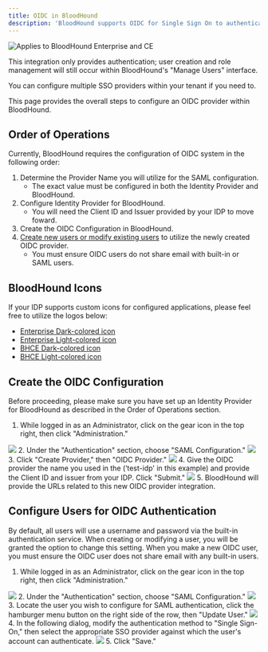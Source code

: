 ---
title: OIDC in BloodHound
description: 'BloodHound supports OIDC for Single Sign On to authenticate users to your tenant environment.'
---
<img noZoom src="/assets/enterprise-AND-community-edition-pill-tag.svg" alt="Applies to BloodHound Enterprise and CE"/>

This integration only provides authentication; user creation and role management will still occur within BloodHound's "Manage Users" interface.

You can configure multiple SSO providers within your tenant if you need to.

This page provides the overall steps to configure an OIDC provider within BloodHound.

## Order of Operations

Currently, BloodHound requires the configuration of OIDC system in the following order:

1.  Determine the Provider Name you will utilize for the SAML configuration.
    * The exact value must be configured in both the Identity Provider and BloodHound.
2.  Configure Identity Provider for BloodHound.
    * You will need the Client ID and Issuer provided by your IDP to move foward.
3.  Create the OIDC Configuration in BloodHound.
4.  [Create new users or modify existing users](/manage-bloodhound/auth/users-and-roles) to utilize the newly created OIDC provider.
    * You must ensure OIDC users do not share email with built-in or SAML users.

## BloodHound Icons

If your IDP supports custom icons for configured applications, please feel free to utilize the logos below:

* [Enterprise Dark-colored icon](https://raw.githubusercontent.com/SpecterOps/BloodHound-docs/main/docs/assets/logo/BHE_PurpleField.png)
* [Enterprise Light-colored icon](https://raw.githubusercontent.com/SpecterOps/BloodHound-docs/main/docs/assets/logo/BHE_WhiteField.png)
* [BHCE Dark-colored icon](https://raw.githubusercontent.com/SpecterOps/BloodHound-docs/main/docs/assets/logo/BHCE_RedField.png)
* [BHCE Light-colored icon](https://raw.githubusercontent.com/SpecterOps/BloodHound-docs/main/docs/assets/logo/BHCE_WhiteField.png)

## Create the OIDC Configuration

Before proceeding, please make sure you have set up an Identity Provider for BloodHound as described in the Order of Operations section.

1.  While logged in as an Administrator, click on the gear icon in the top right, then click "Administration."
<Frame>
  <img src="/assets/image-2-9.png"/>
</Frame>
2.  Under the "Authentication" section, choose "SAML Configuration."
<Frame>
  <img src="/assets/image-2-10.png"/>
</Frame>
3.  Click "Create Provider," then "OIDC Provider."
<Frame>
  <img src="/assets/image-2-11.png"/>
</Frame>
4.  Give the OIDC provider the name you used in the (‘test-idp' in this example) and provide the Client ID and issuer from your IDP. Click "Submit."
<Frame>
  <img src="/assets/image-2-12.png"/>
</Frame>
5.  BloodHound will provide the URLs related to this new OIDC provider integration.

## Configure Users for OIDC Authentication

By default, all users will use a username and password via the built-in authentication service. When creating or modifying a user, you will be granted the option to change this setting. When you make a new OIDC user, you must ensure the OIDC user does not share email with any built-in users.

1.  While logged in as an Administrator, click on the gear icon in the top right, then click "Administration."
<Frame>
  <img src="/assets/image-2-13.png"/>
</Frame>
2.  Under the "Authentication" section, choose "SAML Configuration."
<Frame>
  <img src="/assets/image-2-14.png"/>
</Frame>
3.  Locate the user you wish to configure for SAML authentication, click the hamburger menu button on the right side of the row, then "Update User."
<Frame>
  <img src="/assets/image-2-15.png"/>
</Frame>
4.  In the following dialog, modify the authentication method to "Single Sign-On," then select the appropriate SSO provider against which the user's account can authenticate.
<Frame>
  <img src="/assets/image-2-16.png"/>
</Frame>
5.  Click "Save."

